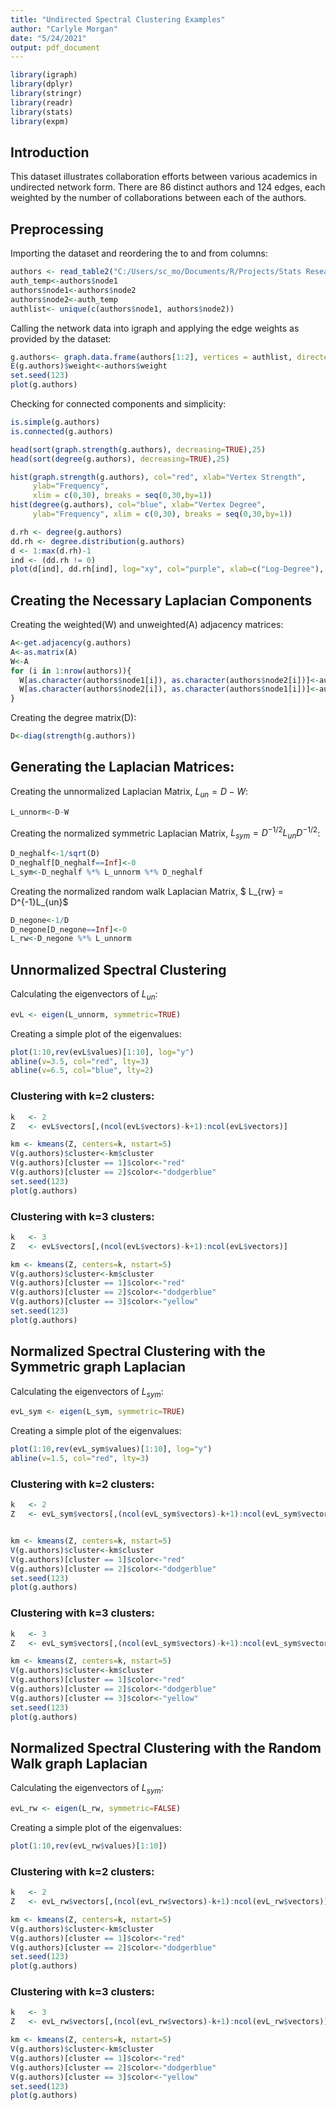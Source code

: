 ```yaml
---
title: "Undirected Spectral Clustering Examples"
author: "Carlyle Morgan"
date: "5/24/2021"
output: pdf_document
---
```


```r
library(igraph)
library(dplyr)
library(stringr)
library(readr)
library(stats)
library(expm)
```


## Introduction

This dataset illustrates collaboration efforts between various academics in undirected network form. There are 86 distinct authors and 124 edges, each weighted by the number of collaborations between each of the authors.

## Preprocessing
Importing the dataset and reordering the to and from columns:
```r
authors <- read_table2("C:/Users/sc_mo/Documents/R/Projects/Stats Research/ca-sandi_auths.csv")
auth_temp<-authors$node1
authors$node1<-authors$node2
authors$node2<-auth_temp
authlist<- unique(c(authors$node1, authors$node2))
```

Calling the network data into igraph and applying the edge weights as provided by the dataset:
```r
g.authors<- graph.data.frame(authors[1:2], vertices = authlist, directed = FALSE)
E(g.authors)$weight<-authors$weight
set.seed(123)
plot(g.authors)
```

Checking for connected components and simplicity:
```r
is.simple(g.authors)
is.connected(g.authors)
```

```r
head(sort(graph.strength(g.authors), decreasing=TRUE),25)
head(sort(degree(g.authors), decreasing=TRUE),25)
```

```r
hist(graph.strength(g.authors), col="red", xlab="Vertex Strength", 
     ylab="Frequency",
     xlim = c(0,30), breaks = seq(0,30,by=1))
hist(degree(g.authors), col="blue", xlab="Vertex Degree", 
     ylab="Frequency", xlim = c(0,30), breaks = seq(0,30,by=1))
```

```r
d.rh <- degree(g.authors)
dd.rh <- degree.distribution(g.authors)
d <- 1:max(d.rh)-1
ind <- (dd.rh != 0)
plot(d[ind], dd.rh[ind], log="xy", col="purple", xlab=c("Log-Degree"), ylab=c("Log-Intensity"), main="Log-Log Degree Distribution")
```

## Creating the Necessary Laplacian Components


Creating the weighted(W) and unweighted(A) adjacency matrices:
```r
A<-get.adjacency(g.authors)
A<-as.matrix(A)
W<-A
for (i in 1:nrow(authors)){
  W[as.character(authors$node1[i]), as.character(authors$node2[i])]<-authors$weight[i]
  W[as.character(authors$node2[i]), as.character(authors$node1[i])]<-authors$weight[i]
}
```

Creating the degree matrix(D):
```r
D<-diag(strength(g.authors))
```

## Generating the Laplacian Matrices:

Creating the unnormalized Laplacian Matrix, $L_{un} = D - W$:
```r
L_unnorm<-D-W
```

Creating the normalized symmetric Laplacian Matrix, $L_{sym} = D^{-1/2}L_{un}D^{-1/2}$:
```r
D_neghalf<-1/sqrt(D)
D_neghalf[D_neghalf==Inf]<-0
L_sym<-D_neghalf %*% L_unnorm %*% D_neghalf
```

Creating the normalized random walk Laplacian Matrix, $ L_{rw} = D^{-1}L_{un}$
```r
D_negone<-1/D
D_negone[D_negone==Inf]<-0
L_rw<-D_negone %*% L_unnorm
```

## Unnormalized Spectral Clustering

Calculating the eigenvectors of $L_{un}$:
```r
evL <- eigen(L_unnorm, symmetric=TRUE)
```

Creating a simple plot of the eigenvalues:
```r
plot(1:10,rev(evL$values)[1:10], log="y")
abline(v=3.5, col="red", lty=3)
abline(v=6.5, col="blue", lty=2)
```

### Clustering with k=2 clusters:
```r
k   <- 2
Z   <- evL$vectors[,(ncol(evL$vectors)-k+1):ncol(evL$vectors)]

km <- kmeans(Z, centers=k, nstart=5)
V(g.authors)$cluster<-km$cluster
V(g.authors)[cluster == 1]$color<-"red"
V(g.authors)[cluster == 2]$color<-"dodgerblue"
set.seed(123)
plot(g.authors)
```

### Clustering with k=3 clusters:
```r
k   <- 3
Z   <- evL$vectors[,(ncol(evL$vectors)-k+1):ncol(evL$vectors)]

km <- kmeans(Z, centers=k, nstart=5)
V(g.authors)$cluster<-km$cluster
V(g.authors)[cluster == 1]$color<-"red"
V(g.authors)[cluster == 2]$color<-"dodgerblue"
V(g.authors)[cluster == 3]$color<-"yellow"
set.seed(123)
plot(g.authors)
```

## Normalized Spectral Clustering with the Symmetric graph Laplacian

Calculating the eigenvectors of $L_{sym}$:
```r
evL_sym <- eigen(L_sym, symmetric=TRUE)
```

Creating a simple plot of the eigenvalues:
```r
plot(1:10,rev(evL_sym$values)[1:10], log="y")
abline(v=1.5, col="red", lty=3)

```

### Clustering with k=2 clusters:
```r
k   <- 2
Z   <- evL_sym$vectors[,(ncol(evL_sym$vectors)-k+1):ncol(evL_sym$vectors)]


km <- kmeans(Z, centers=k, nstart=5)
V(g.authors)$cluster<-km$cluster
V(g.authors)[cluster == 1]$color<-"red"
V(g.authors)[cluster == 2]$color<-"dodgerblue"
set.seed(123)
plot(g.authors)
```

### Clustering with k=3 clusters:
```r
k   <- 3
Z   <- evL_sym$vectors[,(ncol(evL_sym$vectors)-k+1):ncol(evL_sym$vectors)]

km <- kmeans(Z, centers=k, nstart=5)
V(g.authors)$cluster<-km$cluster
V(g.authors)[cluster == 1]$color<-"red"
V(g.authors)[cluster == 2]$color<-"dodgerblue"
V(g.authors)[cluster == 3]$color<-"yellow"
set.seed(123)
plot(g.authors)
```
## Normalized Spectral Clustering with the Random Walk graph Laplacian

Calculating the eigenvectors of $L_{sym}$:
```r
evL_rw <- eigen(L_rw, symmetric=FALSE)
```

Creating a simple plot of the eigenvalues:
```r
plot(1:10,rev(evL_rw$values)[1:10])
```

### Clustering with k=2 clusters:
```r
k   <- 2
Z   <- evL_rw$vectors[,(ncol(evL_rw$vectors)-k+1):ncol(evL_rw$vectors)]

km <- kmeans(Z, centers=k, nstart=5)
V(g.authors)$cluster<-km$cluster
V(g.authors)[cluster == 1]$color<-"red"
V(g.authors)[cluster == 2]$color<-"dodgerblue"
set.seed(123)
plot(g.authors)
```

### Clustering with k=3 clusters:
```r
k   <- 3
Z   <- evL_rw$vectors[,(ncol(evL_rw$vectors)-k+1):ncol(evL_rw$vectors)]

km <- kmeans(Z, centers=k, nstart=5)
V(g.authors)$cluster<-km$cluster
V(g.authors)[cluster == 1]$color<-"red"
V(g.authors)[cluster == 2]$color<-"dodgerblue"
V(g.authors)[cluster == 3]$color<-"yellow"
set.seed(123)
plot(g.authors)
```

